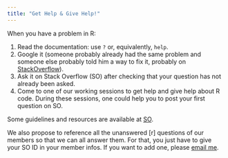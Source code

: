 ```yaml
---
title: "Get Help & Give Help!"
---
```


When you have a problem in R:

1. Read the documentation: use `?` or, equivalently, `help`.
2. Google it (someone probably already had the same problem and someone else probably told him a way to fix it, probably on [StackOverflow](https://stackoverflow.com/)).
3. Ask it on Stack Overflow (SO) after checking that your question has not already been asked.
4. Come to one of our working sessions to get help and give help about R code. During these sessions, one could help you to post your first question on SO.

Some guidelines and resources are available at [SO](https://stackoverflow.com/tags/r/info).

We also propose to reference all the unanswered [r] questions of our members so that we can all answer them. For that, you just have to give your SO ID in your member infos. If you want to add one, please [email me](mailto::ilef2046@gmail.com).

